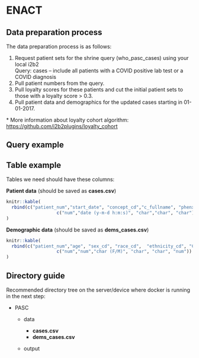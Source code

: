 # ENACT {#sec-enact_data_preparation}

## Data preparation process

The data preparation process is as follows:

1.  Request patient sets for the shrine query (who_pasc_cases) using your local i2b2\
    Query: cases -- include all patients with a COVID positive lab test or a COVID diagnosis
2.  Pull patient numbers from the query.
3.  Pull loyalty scores for these patients and cut the initial patient sets to those with a loyalty score \> 0.3.
4.  Pull patient data and demographics for the updated cases starting in 01-01-2017.

\* More information about loyalty cohort algorithm: <https://github.com/i2b2plugins/loyalty_cohort>

## Query example

## Table example

Tables we need should have these columns:

**Patient data** (should be saved as **cases.csv**)

```r
knitr::kable(
  rbind(c("patient_num","start_date", "concept_cd","c_fullname", "phenx"),
                   c("num","date (y-m-d h:m:s)", "char","char", "char"))
)
```

**Demographic data** (should be saved as **dems_cases.csv**)

```r
knitr::kable(
  rbind(c("patient_num","age", "sex_cd", "race_cd",  "ethnicity_cd", "CHARLSON_INDEX"),
                   c("num","num","char (F/M)", "char", "char", "num"))
)
```

## Directory guide

Recommended directory tree on the server/device where docker is running in the next step:

-   PASC

    -   data

        -   **cases.csv**
        -   **dems_cases.csv**

    -   output
